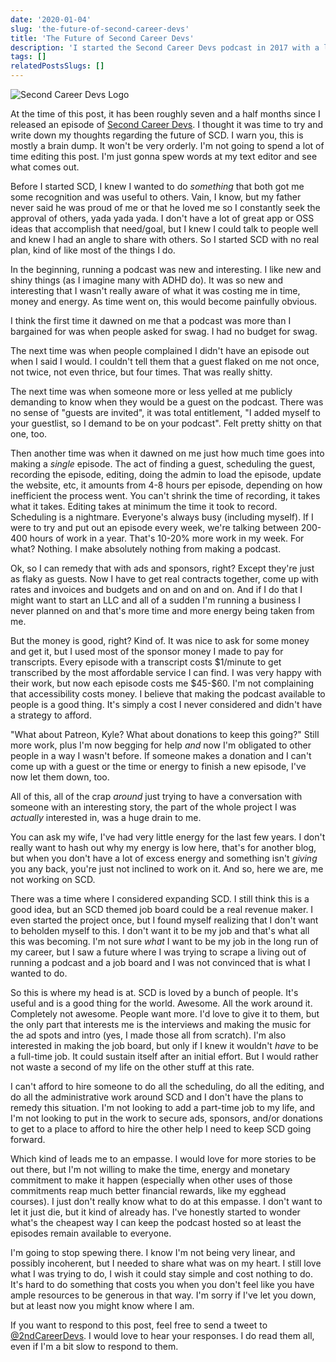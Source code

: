 ```yaml
---
date: '2020-01-04'
slug: 'the-future-of-second-career-devs'
title: 'The Future of Second Career Devs'
description: 'I started the Second Career Devs podcast in 2017 with a lot of excitement and hope. Let me tell you where my head is at now on the project'
tags: []
relatedPostsSlugs: []
---
```


![Second Career Devs Logo](./images/scdLogoWide.jpg)

At the time of this post, it has been roughly seven and a half months since I released an episode of [Second Career Devs](https://secondcareerdevs.com). I thought it was time to try and write down my thoughts regarding the future of SCD. I warn you, this is mostly a brain dump. It won't be very orderly. I'm not going to spend a lot of time editing this post. I'm just gonna spew words at my text editor and see what comes out.

Before I started SCD, I knew I wanted to do _something_ that both got me some recognition and was useful to others. Vain, I know, but my father never said he was proud of me or that he loved me so I constantly seek the approval of others, yada yada yada. I don't have a lot of great app or OSS ideas that accomplish that need/goal, but I knew I could talk to people well and knew I had an angle to share with others. So I started SCD with no real plan, kind of like most of the things I do.

In the beginning, running a podcast was new and interesting. I like new and shiny things (as I imagine many with ADHD do). It was so new and interesting that I wasn't really aware of what it was costing me in time, money and energy. As time went on, this would become painfully obvious.

I think the first time it dawned on me that a podcast was more than I bargained for was when people asked for swag. I had no budget for swag.

The next time was when people complained I didn't have an episode out when I said I would. I couldn't tell them that a guest flaked on me not once, not twice, not even thrice, but four times. That was really shitty.

The next time was when someone more or less yelled at me publicly demanding to know when they would be a guest on the podcast. There was no sense of "guests are invited", it was total entitlement, "I added myself to your guestlist, so I demand to be on your podcast". Felt pretty shitty on that one, too.

Then another time was when it dawned on me just how much time goes into making a _single_ episode. The act of finding a guest, scheduling the guest, recording the episode, editing, doing the admin to load the episode, update the website, etc, it amounts from 4-8 hours per episode, depending on how inefficient the process went. You can't shrink the time of recording, it takes what it takes. Editing takes at minimum the time it took to record. Scheduling is a nightmare. Everyone's always busy (including myself). If I were to try and put out an episode every week, we're talking between 200-400 hours of work in a year. That's 10-20% more work in my week. For what? Nothing. I make absolutely nothing from making a podcast.

Ok, so I can remedy that with ads and sponsors, right? Except they're just as flaky as guests. Now I have to get real contracts together, come up with rates and invoices and budgets and on and on and on. And if I do that I might want to start an LLC and all of a sudden I'm running a business I never planned on and that's more time and more energy being taken from me.

But the money is good, right? Kind of. It was nice to ask for some money and get it, but I used most of the sponsor money I made to pay for transcripts. Every episode with a transcript costs $1/minute to get transcribed by the most affordable service I can find. I was very happy with their work, but now each episode costs me $45-\$60. I'm not complaining that accessibility costs money. I believe that making the podcast available to people is a good thing. It's simply a cost I never considered and didn't have a strategy to afford.

"What about Patreon, Kyle? What about donations to keep this going?" Still more work, plus I'm now begging for help _and_ now I'm obligated to other people in a way I wasn't before. If someone makes a donation and I can't come up with a guest or the time or energy to finish a new episode, I've now let them down, too.

All of this, all of the crap _around_ just trying to have a conversation with someone with an interesting story, the part of the whole project I was _actually_ interested in, was a huge drain to me.

You can ask my wife, I've had very little energy for the last few years. I don't really want to hash out why my energy is low here, that's for another blog, but when you don't have a lot of excess energy and something isn't _giving_ you any back, you're just not inclined to work on it. And so, here we are, me not working on SCD.

There was a time where I considered expanding SCD. I still think this is a good idea, but an SCD themed job board could be a real revenue maker. I even started the project once, but I found myself realizing that I don't want to beholden myself to this. I don't want it to be my job and that's what all this was becoming. I'm not sure _what_ I want to be my job in the long run of my career, but I saw a future where I was trying to scrape a living out of running a podcast and a job board and I was not convinced that is what I wanted to do.

So this is where my head is at. SCD is loved by a bunch of people. It's useful and is a good thing for the world. Awesome. All the work around it. Completely not awesome. People want more. I'd love to give it to them, but the only part that interests me is the interviews and making the music for the ad spots and intro (yes, I made those all from scratch). I'm also interested in making the job board, but only if I knew it wouldn't _have_ to be a full-time job. It could sustain itself after an initial effort. But I would rather not waste a second of my life on the other stuff at this rate.

I can't afford to hire someone to do all the scheduling, do all the editing, and do all the administrative work around SCD and I don't have the plans to remedy this situation. I'm not looking to add a part-time job to my life, and I'm not looking to put in the work to secure ads, sponsors, and/or donations to get to a place to afford to hire the other help I need to keep SCD going forward.

Which kind of leads me to an empasse. I would love for more stories to be out there, but I'm not willing to make the time, energy and monetary commitment to make it happen (especially when other uses of those commitments reap much better financial rewards, like my egghead courses). I just don't really know what to do at this empasse. I don't want to let it just die, but it kind of already has. I've honestly started to wonder what's the cheapest way I can keep the podcast hosted so at least the episodes remain available to everyone.

I'm going to stop spewing there. I know I'm not being very linear, and possibly incoherent, but I needed to share what was on my heart. I still love what I was trying to do, I wish it could stay simple and cost nothing to do. It's hard to do something that costs you when you don't feel like you have ample resources to be generous in that way. I'm sorry if I've let you down, but at least now you might know where I am.

If you want to respond to this post, feel free to send a tweet to [@2ndCareerDevs](https://twitter.com/2ndCareerDevs). I would love to hear your responses. I do read them all, even if I'm a bit slow to respond to them.
